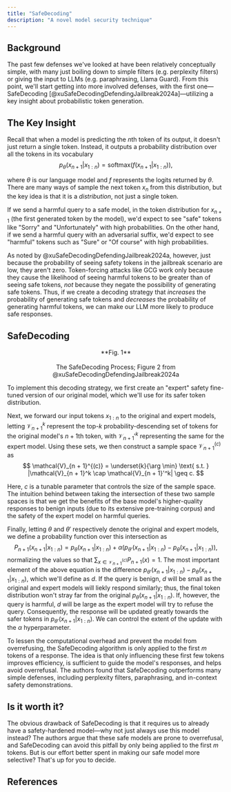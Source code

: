 ```yaml
---
title: "SafeDecoding"
description: "A novel model security technique"
---
```


## Background
The past few defenses we've looked at have been relatively conceptually simple, with many just boiling down to simple filters (e.g. perplexity filters) or giving the input to LLMs (e.g. paraphrasing, Llama Guard). From this point, we'll start getting into more involved defenses, with the first one—SafeDecoding [@xuSafeDecodingDefendingJailbreak2024a]—utilizing a key insight about probabilistic token generation.

## The Key Insight
Recall that when a model is predicting the $n$th token of its output, it doesn't just return a single token. Instead, it outputs a probability distribution over all the tokens in its vocabulary
$$
p_\theta(x_{n + 1} | x_{1:n}) = \text{softmax}(f(x_{n + 1} | x_{1:n})),
$$

where $\theta$ is our language model and $f$ represents the logits returned by $\theta$. There are many ways of sample the next token $x_n$ from this distribution, but the key idea is that it is a *distribution*, not just a single token. 

If we send a harmful query to a safe model, in the token distribution for $x_{n + 1}$ (the first generated token by the model), we'd expect to see "safe" tokens like "Sorry" and "Unfortunately" with high probabilities. On the other hand, if we send a harmful query with an adversarial suffix, we'd expect to see "harmful" tokens such as "Sure" or "Of course" with high probabilities.

As noted by @xuSafeDecodingDefendingJailbreak2024a, however, just because the probability of seeing safety tokens in the jailbreak scenario are low, they aren't zero. Token-forcing attacks like GCG work only because they cause the likelihood of seeing harmful tokens to be greater than of seeing safe tokens, *not* because they negate the possibility of generating safe tokens. Thus, if we create a decoding strategy that *increases* the probability of generating safe tokens and *decreases* the probability of generating harmful tokens, we can make our LLM more likely to produce safe responses.

## SafeDecoding

<p align="center">
  <ThemeImage
    lightSrc="/images/safedecoding.png"
    darkSrc="/images/safedecoding.png"
    alt="SafeDecoding Process"
    style={{ align: "center", width: "100%", display: "block", margin: "0 auto" }}
  />
</p>

<div align="center">
  **Fig. 1** <br></br> The SafeDecoding Process; Figure 2 from @xuSafeDecodingDefendingJailbreak2024a
</div>

To implement this decoding strategy, we first create an "expert" safety fine-tuned version of our original model, which we'll use for its safer token distribution.

Next, we forward our input tokens $x_{1:n}$ to the original and expert models, letting $\mathcal{V}_{n + 1}^k$ represent the top-$k$ probability-descending set of tokens for the original model's $n + 1$th token, with $\mathcal{V}_{n + 1}'^k$ representing the same for the expert model. Using these sets, we then construct a sample space $\mathcal{V}_{n + 1}^{(c)}$ as
$$
\mathcal{V}_{n + 1}^{(c)} = \underset{k}{\arg \min} \text{ s.t. } |\mathcal{V}_{n + 1}^k \cap \mathcal{V}_{n + 1}'^k| \geq c.
$$

Here, $c$ is a tunable parameter that controls the size of the sample space. The intuition behind between taking the intersection of these two sample spaces is that we get the benefits of the base model's higher-quality responses to benign inputs (due to its extensive pre-training corpus) and the safety of the expert model on harmful queries.

Finally, letting $\theta$ and $\theta'$ respectively denote the original and expert models, we define a probability function over this intersection as
$$
P_{n + 1}(x_{n + 1} | x_{1:n}) = p_\theta(x_{n + 1} | x_{1:n}) + \alpha(p_{\theta'}(x_{n + 1} | x_{1:n}) - p_\theta(x_{n + 1} | x_{1:n})),
$$
normalizing the values so that $\sum_{x \in \mathcal{V}_{n + 1}^{(c)}} P_{n + 1}(x) = 1$. The most important element of the above equation is the difference $p_{\theta'}(x_{n + 1} | x_{1:n}) - p_\theta(x_{n + 1} | x_{1:n})$, which we'll define as $d$. If the query is benign, $d$ will be small as the original and expert models will liekly respond similarly; thus, the final token distribution won't stray far from the original $p_\theta(x_{n + 1} | x_{1:n})$. If, however, the query is harmful, $d$ will be large as the expert model will try to refuse the query. Consequently, the response will be updated greatly towards the safer tokens in $p_{\theta'}(x_{n + 1} | x_{1:n})$. We can control the extent of the update with the $\alpha$ hyperparameter.

To lessen the computational overhead and prevent the model from overrefusing, the SafeDecoding algorithm is only applied to the first $m$ tokens of a response. The idea is that only influencing these first few tokens improves efficiency, is sufficient to guide the model's responses, and helps avoid overrefusal. The authors found that SafeDecoding outperforms many simple defenses, including perplexity filters, paraphrasing, and in-context safety demonstrations.


## Is it worth it?
The obvious drawback of SafeDecoding is that it requires us to already have a safety-hardened model—why not just always use this model instead? The authors argue that these safe models are prone to overrefusal, and SafeDecoding can avoid this pitfall by only being applied to the first $m$ tokens. But is our effort better spent in making our safe model more selective? That's up for you to decide.

## References
